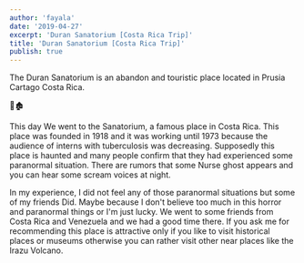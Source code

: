 ```yaml
---
author: 'fayala'
date: '2019-04-27'
excerpt: 'Duran Sanatorium [Costa Rica Trip]'
title: 'Duran Sanatorium [Costa Rica Trip]'
publish: true
---
```




The Duran Sanatorium is an abandon and touristic place located in Prusia Cartago Costa Rica.

📝🏚

This day We went to the Sanatorium, a famous place in Costa Rica. This place was founded in 1918 and it was working until 1973 because the audience of interns with tuberculosis was decreasing. Supposedly this place is haunted and many people confirm that they had experienced some paranormal situation. There are rumors that some Nurse ghost appears and you can hear some scream voices at night.

In my experience, I did not feel any of those paranormal situations but some of my friends Did. Maybe because I don't believe too much in this horror and paranormal things or I'm just lucky. We went to some friends from Costa Rica and Venezuela and we had a good time there. If you ask me for recommending this place is attractive only if you like to visit historical places or museums otherwise you can rather visit other near places like the Irazu Volcano.

<div class="blog-inset">
  <ZoomImage
    src={promenade}
    zoomSrc={promenade}
    caption="The main entrance of the sanatorium"
  />
</div>